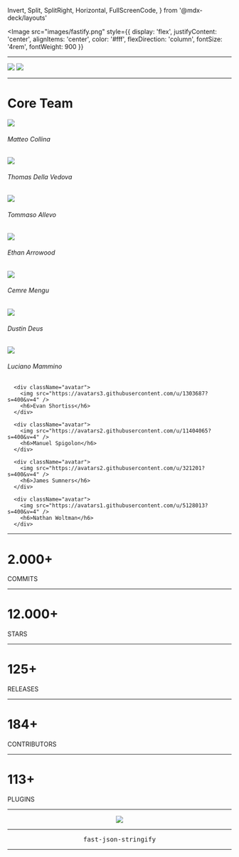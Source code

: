   Invert,
  Split,
  SplitRight,
  Horizontal,
  FullScreenCode,
} from '@mdx-deck/layouts'

<Image 
  src="images/fastify.png"
  style={{
    display: 'flex',
    justifyContent: 'center',
    alignItems: 'center',
    color: '#fff',
    flexDirection: 'column',
    fontSize: '4rem',
    fontWeight: 900
  }}
>

</Image>

---

<GreenSlide>
  <SplitRight>
    <img
      src="images/matteo.jpg"
      style={{
        top: 0,
        width: '100%',
        height: '100vh',
        objectPosition: 'center'
      }}
    />
    <img
      src="images/thomas.jpg"
      style={{
        top: 0,
        width: '100%',
        height: '100vh',
        objectPosition: 'center'
      }}
    />
  </SplitRight>
</GreenSlide>

---

<BaseSlide>
  <h1>Core Team</h1>
  <CenteredImages>
      <div className="avatar">
        <img src="https://avatars3.githubusercontent.com/u/52195?s=400&v=4" />
        <h6>Matteo Collina</h6>
      </div>
      <div className="avatar">
        <img src="https://avatars2.githubusercontent.com/u/4865608?s=400&v=4" />
        <h6>Thomas Della Vedova</h6>
      </div>
      <div className="avatar">
        <img src="https://avatars2.githubusercontent.com/u/1054125?s=400&v=4" />
        <h6>Tommaso Allevo</h6>
      </div>
      <div className="avatar">
        <img src="https://avatars2.githubusercontent.com/u/16144158?s=400&v=4" />
        <h6>Ethan Arrowood</h6>
      </div>
      <div className="avatar">
        <img src="https://avatars3.githubusercontent.com/u/1297759?s=400&v=4" />
        <h6>Cemre Mengu</h6>
      </div>
      <div className="avatar">
        <img src="https://avatars1.githubusercontent.com/u/1764424?s=400&v=4" />
        <h6>Dustin Deus</h6>
      </div>
      <div className="avatar">
        <img src="https://avatars1.githubusercontent.com/u/205629?s=400&v=4" />
        <h6>Luciano Mammino</h6>
      </div>
      
      <div className="avatar">
        <img src="https://avatars3.githubusercontent.com/u/1303687?s=400&v=4" />
        <h6>Evan Shortiss</h6>
      </div>
      
      <div className="avatar">
        <img src="https://avatars2.githubusercontent.com/u/11404065?s=400&v=4" />
        <h6>Manuel Spigolon</h6>
      </div>
      
      <div className="avatar">
        <img src="https://avatars2.githubusercontent.com/u/321201?s=400&v=4" />
        <h6>James Sumners</h6>
      </div>
      
      <div className="avatar">
        <img src="https://avatars1.githubusercontent.com/u/5128013?s=400&v=4" />
        <h6>Nathan Woltman</h6>
      </div>
  </CenteredImages>
</BaseSlide>

--- 

<BaseSlide>
  <CenteredBig>
    <h1>2.000+</h1>
    COMMITS
  </CenteredBig>
</BaseSlide>

--- 

<BaseSlide>
  <CenteredBig>
    <h1>12.000+</h1>
    STARS
  </CenteredBig>
</BaseSlide>

--- 

<BaseSlide>
  <CenteredBig>
    <h1>125+</h1>
    RELEASES
  </CenteredBig>
</BaseSlide>

--- 

<BaseSlide>
  <CenteredBig>
    <h1>184+</h1>
    CONTRIBUTORS
  </CenteredBig>
</BaseSlide>

--- 

<BaseSlide>
  <CenteredBig>
    <h1>113+</h1>
    PLUGINS
  </CenteredBig>
</BaseSlide>

--- 

<BaseSlide>
  <Center>
    <img src="images/fastify_bench.png" />
  </Center>
</BaseSlide>

---

<BaseSlide>
  <Center>
    <code><Big>fast-json-stringify</Big></code>
  </Center>
</BaseSlide>

--- 

<CodeSurferLayout>
  <Code
    lang="js"
    focus="6:12"
    code={require("!!raw-loader!./codes/mammt.js").default}
  />
</CodeSurferLayout>